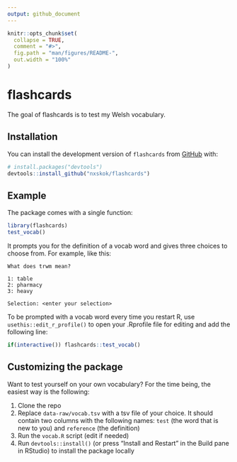 ```yaml
---
output: github_document
---
```


<!-- README.md is generated from README.Rmd. Please edit that file -->

```r
knitr::opts_chunk$set(
  collapse = TRUE,
  comment = "#>",
  fig.path = "man/figures/README-",
  out.width = "100%"
)
```
# flashcards

<!-- badges: start -->
<!-- badges: end -->

The goal of flashcards is to test my Welsh vocabulary.

## Installation

You can install the development version of `flashcards` from [GitHub](https://github.com/) with:

``` r
# install.packages("devtools")
devtools::install_github("nxskok/flashcards")
```
## Example

The package comes with a single function:

```r
library(flashcards)
test_vocab()
```

It prompts you for the definition of a vocab word and gives three choices to choose from. For example, like this:

```
What does trwm mean? 

1: table
2: pharmacy
3: heavy

Selection: <enter your selection>
```

To be prompted with a vocab word every time you restart R, use `usethis::edit_r_profile()` to open your .Rprofile file for editing and add the following line:

``` r
if(interactive()) flashcards::test_vocab()
```

## Customizing the package

Want to test yourself on your own vocabulary? For the time being, the easiest way is the following:

1. Clone the repo
2. Replace `data-raw/vocab.tsv` with a tsv file of your choice. It should contain two columns with the following names: `test` (the word that is new to you) and `reference` (the definition)
3. Run the `vocab.R` script (edit if needed)
4. Run `devtools::install()` (or press "Install and Restart" in the Build pane in RStudio) to install the package locally
